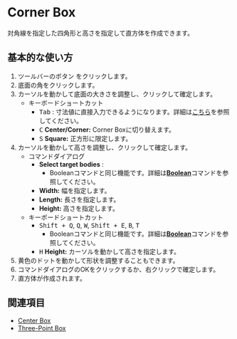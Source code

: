 
# Corner Box

<Reference shortcut='Shift + B' command='Corner Box' button='ツールバー' buttonIcon='button-corner-box'/>

対角線を指定した四角形と高さを指定して直方体を作成できます。

## 基本的な使い方

1. ツールバーのボタン <ButtonIcon type="button-corner-box" />をクリックします。
2. 底面の角をクリックします。
3. カーソルを動かして底面の大きさを調整し、クリックして確定します。
   - <Kst>キーボードショートカット</Kst>
      - <kbd>Tab</kbd> : 寸法値に直接入力できるようになります。詳細は[こちら](/tool/sketching-essentials#specify-dimensions-numerically)を参照してください。
      - <kbd>C</kbd> **Center/Corner:** Corner Boxに切り替えます。
      - <kbd>S</kbd> **Square:** 正方形に限定します。
4. カーソルを動かして高さを調整し、クリックして確定します。
   - <Kst>コマンドダイアログ</Kst>
      - **Select target bodies** :
         - Booleanコマンドと同じ機能です。詳細は[**Boolean**](/solid/boolean)コマンドを参照してください。
      - **Width:** 幅を指定します。
      - **Length:** 長さを指定します。
      - **Height:** 高さを指定します。
   - <Kst>キーボードショートカット</Kst>
      - <kbd>Shift + Q</kbd>, <kbd>Q</kbd>, <kbd>W</kbd>, <kbd>Shift + E</kbd>, <kbd>B</kbd>, <kbd>T</kbd>
         - Booleanコマンドと同じ機能です。詳細は[**Boolean**](/solid/boolean)コマンドを参照してください。
      - <kbd>H</kbd> **Height:** カーソルを動かして高さを指定します。
5. 黄色のドットを動かして形状を調整することもできます。
6. コマンドダイアログのOKをクリックするか、右クリックで確定します。
7. 直方体が作成されます。

<VideoPlayer fileName="corner-box"/>

## 関連項目

- [Center Box](center-box)
- [Three-Point Box](three-point-box)




